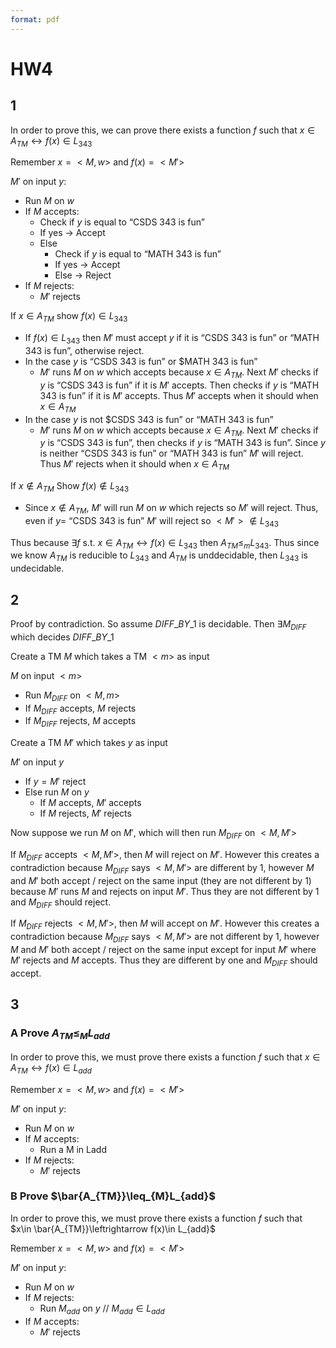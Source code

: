 ```yaml
---
format: pdf
---
```

# HW4
## 1
In order to prove this, we can prove there exists a function $f$ such that $x\in A_{TM}\leftrightarrow f(x)\in L_{343}$

Remember $x=<M,w>$ and $f(x)=<M'>$

$M'$ on input $y$:

- Run $M$ on $w$
- If $M$ accepts:
    - Check if $y$ is equal to "CSDS 343 is fun"
    - If yes -> Accept
    - Else
        - Check if $y$ is equal to "MATH 343 is fun"
        - If yes -> Accept
        - Else -> Reject
- If $M$ rejects:
    - $M'$ rejects

If $x\in A_{TM}$ show $f(x)\in L_{343}$

- If $f(x)\in L_{343}$ then $M'$ must accept $y$ if it is "CSDS 343 is fun" or "MATH 343 is fun", otherwise reject.
- In the case $y$ is "CSDS 343 is fun" or $MATH 343 is fun"
    - $M'$ runs $M$ on $w$ which accepts because $x\in A_{TM}$. Next $M'$ checks if $y$ is "CSDS 343 is fun" if it is $M'$ accepts. Then checks if $y$ is "MATH 343 is fun" if it is $M'$ accepts. Thus $M'$ accepts when it should when $x\in A_{TM}$
- In the case $y$ is not $CSDS 343 is fun" or "MATH 343 is fun"
    - $M'$ runs $M$ on $w$ which accepts because $x\in A_{TM}$. Next $M'$ checks if $y$ is "CSDS 343 is fun", then checks if $y$ is "MATH 343 is fun". Since $y$ is neither "CSDS 343 is fun" or "MATH 343 is fun" $M'$ will reject. Thus $M'$ rejects when it should when $x\in A_{TM}$

If $x\notin A_{TM}$ Show $f(x)\notin L_{343}$

- Since $x\notin A_{TM}$, $M'$ will run $M$ on $w$ which rejects so $M'$ will reject. Thus, even if $y=$ "CSDS 343 is fun" $M'$ will reject so $<M'>\notin L_{343}$

Thus because $\exists f$ s.t. $x\in A_{TM}\leftrightarrow f(x)\in L_{343}$ then $A_{TM}\leq_{m} L_343$. Thus since we know $A_{TM}$ is reducible to $L_{343}$ and $A_{TM}$ is unddecidable, then $L_{343}$ is undecidable.

## 2
Proof by contradiction. So assume $DIFF\_ BY\_ 1$ is decidable. Then $\exists M_{DIFF}$ which decides $DIFF\_ BY\_ 1$

Create a TM $M$ which takes a TM $<m>$ as input

$M$ on input $<m>$

- Run $M_{DIFF}$ on $<M,m>$
- If $M_{DIFF}$ accepts, $M$ rejects
- If $M_{DIFF}$ rejects, $M$ accepts

Create a TM $M'$ which takes $y$ as input

$M'$ on input $y$

- If $y=M'$ reject
- Else run $M$ on $y$
    - If $M$ accepts, $M'$ accepts
    - If $M$ rejects, $M'$ rejects

Now suppose we run $M$ on $M'$, which will then run $M_{DIFF}$ on $<M,M'>$

If $M_{DIFF}$ accepts $<M,M'>$, then $M$ will reject on $M'$. However this creates a contradiction because $M_{DIFF}$ says $<M,M'>$ are different by 1, however $M$ and $M'$ both accept / reject on the same input (they are not different by 1) because $M'$ runs $M$ and rejects on input $M'$. Thus they are not different by 1 and $M_{DIFF}$ should reject.

If $M_{DIFF}$ rejects $<M,M'>$, then $M$ will accept on $M'$. However this creates a contradiction because $M_{DIFF}$ says $<M,M'>$ are not different by 1, however $M$ and $M'$ both accept / reject on the same input except for input $M'$ where $M'$ rejects and $M$ accepts. Thus they are different by one and $M_{DIFF}$ should accept.


## 3
### A Prove $A_{TM}\leq_{M}L_{add}$
In order to prove this, we must prove there exists a function $f$ such that $x\in A_{TM}\leftrightarrow f(x)\in L_{add}$

Remember $x=<M,w>$ and $f(x)=<M'>$

$M'$ on input $y$:

- Run $M$ on $w$
- If $M$ accepts:
    - Run a M in Ladd
- If $M$ rejects:
    - $M'$ rejects

### B Prove $\bar{A_{TM}}\leq_{M}L_{add}$
In order to prove this, we must prove there exists a function $f$ such that $x\in \bar{A_{TM}}\leftrightarrow f(x)\in L_{add}$

Remember $x=<M,w>$ and $f(x)=<M'>$

$M'$ on input $y$:

- Run $M$ on $w$
- If $M$ rejects:
    - Run $M_{add}$ on $y$   // $M_{add}\in L_{add}$
- If $M$ accepts:
    - $M'$ rejects
